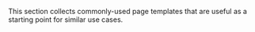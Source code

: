 
<Meta title="Pages/Overview" />

This section collects commonly-used page templates that are useful as a starting point for similar use cases.
